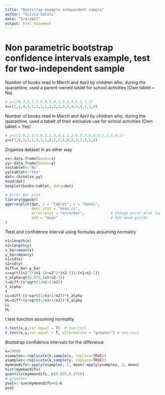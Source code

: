```yaml
---
title: "Bootstrap example independent sample"
author: "Silvia Salini"
date: "5/4/2021"
output: html_document
---
```


# Non parametric bootstrap confidence intervals example, test for two-independent sample

Number of books read in March and April by children who, during the quarantine, used a parent-owned tablet for school activities (Own tablet = No)

```r
# x=c(0,3,1,1,5,6,4,5,4,2,3,1,4,5,3,7,2)
x=c(2,1,4,3,1,1,1,1,2,2,2,3,3,4,4,4,1,1,0)
```

Number of books read in March and April by children who, during the quarantine, used a tabelt of their exclusive use for school activities (Own tablet = Yes)
```r

# y=c(1,0,2,1,5,0,1,2,3,4,1,1,2,0,3,3,4,4,0,1,1,1,0,1)
y=c(1,0,2,1,1,4,1,1,0,1,2,1,0,2,3,2,3,1,4)
```


Organize dataset in an other way
```r
xx<-data.frame(books=x)
yy<-data.frame(books=y)
xx$tablet<-"No"
yy$tablet<-"Yes"
dat<-rbind(xx,yy)
head(dat)
boxplot(books~tablet, data=dat)
```

```r
# Error Bar plot
library(ggpubr)
ggerrorplot(dat, x = "tablet", y = "books",
            desc_stat = "mean_ci",
            error.plot = "errorbar",            # Change error plot type
            add = "mean"                        # Add mean points
)
```


Ttest and confidence interval using formulas assuming normality
```r
n1=length(x)
n2=length(y)
x_bar=mean(x)
y_bar=mean(y)
s1=sd(x)
s2=sd(y)
diff=x_bar-y_bar
s=sqrt((s1^2*(n1-1)+s2^2*(n2-1))/(n1+n2-2))
t_alpha=qt(0.975,(n1+n2-1))
t=diff/(s*sqrt(1/n1+1/n2))
t_alpha
t
LL=diff-(s*sqrt(1/n1+1/n2))*t_alpha
UL=diff+(s*sqrt(1/n1+1/n2))*t_alpha
LL
UL
```


t.test function assuming normality
```r
t.test(x,y,var.equal = T)  # two-tail
t.test(x,y,var.equal = T, alternative = "greater") # one-tail
```


Bootstrap confidence intervals for the difference
```r
k=10000
xsamples<-replicate(k,sample(x, replace=TRUE))
ysamples<-replicate(k,sample(y, replace=TRUE))
mymeandifs<-apply(xsamples, 2, mean)-apply(ysamples, 2, mean)
hist(mymeandifs)
quantile(mymeandifs, c(0.025,0.975))
# greather
pval=1-sum(mymeandifs>0)/k
pval
```







